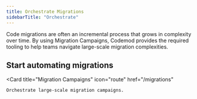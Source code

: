 ```yaml
---
title: Orchestrate Migrations
sidebarTitle: "Orchestrate"
---
```


Code migrations are often an incremental process that grows in complexity over time. By using Migration Campaigns, Codemod provides the required tooling to help teams navigate large-scale migration complexities.

## Start automating migrations
<Card
    title="Migration Campaigns"
    icon="route"
    href="/migrations"
>
    Orchestrate large-scale migration campaigns.
</Card>
